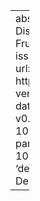 ---
abstract: Areas of Bivarate Density Distributions
author:
- name:
    family: Fruehwald
    given: Josef
citation:
  issued: '2023-10-02'
  type: software
  url: https://jofrhwld.github.io/densityarea/
  version: v0.1.0
date: '2023-10-02'
date-format: YYYY
description: v0.1.0
doi: 10.5281/ZENODO.10393190
params:
  key: W27UEZSV
  notes: 'DOI: 10.5281/ZENODO.10393190'
title: 'densityarea: Polygons of Bivariate Density Distributions'

---